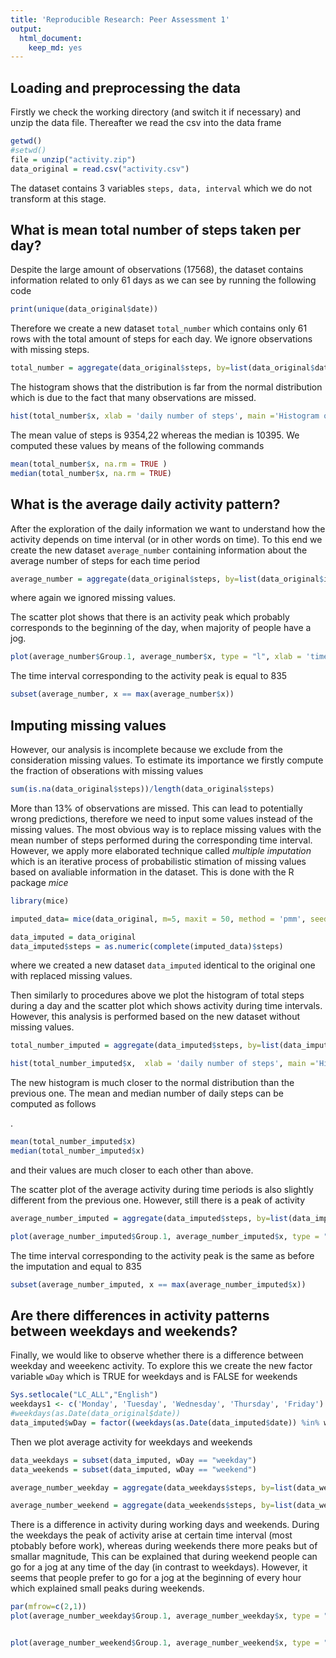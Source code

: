---
title: 'Reproducible Research: Peer Assessment 1'
output:
  html_document:
    keep_md: yes
---


## Loading and preprocessing the data
Firstly we check the working directory (and switch it if necessary) and unzip the data file. Thereafter we read the csv into the data frame 

```{r, echo = TRUE}
getwd()
#setwd()
file = unzip("activity.zip")
data_original = read.csv("activity.csv")
```


The dataset contains 3 variables <code>steps, data, interval</code> which we do not transform at this stage.


## What is mean total number of steps taken per day?
Despite the large  amount of observations (17568), the dataset contains information related to only 61 days as we can see by running the following code

```{r echo = TRUE}
print(unique(data_original$date))
```

Therefore we create a new dataset <code>total_number</code> which contains only 61 rows with the total amount of steps for each day. We ignore observations with missing steps.
```{r, echo = TRUE}
total_number = aggregate(data_original$steps, by=list(data_original$date), FUN = sum, na.rm = TRUE)
```

The histogram shows that the distribution is far from the normal distribution which is due to the fact that many observations are missed.


```{r "hist1", echo = TRUE, fig.path= 'figure/'}
hist(total_number$x, xlab = 'daily number of steps', main ='Histogram of daily number of steps')
```


The mean value of steps is 9354,22 whereas the median is 10395. We computed these values by means of the following commands


```{r, echo = TRUE}
mean(total_number$x, na.rm = TRUE )
median(total_number$x, na.rm = TRUE)
```


## What is the average daily activity pattern?

After the exploration of the daily information we want to understand how the activity depends on time interval (or in other words on time). To this end we create the new dataset <code>average_number</code> containing information about the average number of steps for each time period

```{r, echo = TRUE}
average_number = aggregate(data_original$steps, by=list(data_original$interval), FUN = mean, na.rm = TRUE)
```


where again we ignored missing values. 

The scatter plot shows that there is an activity peak which probably corresponds to the beginning of the day, when majority of people have a jog. 

```{r "ts1", echo = TRUE, fig.path= 'figure/'}
plot(average_number$Group.1, average_number$x, type = "l", xlab = 'time interval', ylab = 'average number of steps')
```

The time interval corresponding to the activity peak is equal to 835
```{r, echo = TRUE}
subset(average_number, x == max(average_number$x)) 
```


## Imputing missing values
However, our analysis is incomplete because we exclude from the consideration missing values. To estimate its importance we firstly compute the fraction of obserations with missing values 


```{r, echo = TRUE}
sum(is.na(data_original$steps))/length(data_original$steps)
```
More than 13% of observations are missed. This can lead to potentially wrong predictions, therefore we need to input some values instead of the missing values. The most obvious way is to replace missing values with the mean number of steps performed during the corresponding time interval. However, we apply more elaborated technique called *multiple imputation* which is an iterative process of probabilistic stimation of missing values based on avaliable information in the dataset. This is done with the R package *mice*


```{r, echo = TRUE, cache = TRUE}
library(mice)

imputed_data= mice(data_original, m=5, maxit = 50, method = 'pmm', seed = 500)

data_imputed = data_original
data_imputed$steps = as.numeric(complete(imputed_data)$steps)
```
where we created a new dataset <code>data_imputed</code> identical to the original one with replaced missing values. 

Then similarly to procedures above we plot the histogram of total steps during a day and the scatter plot which shows activity during time intervals. However, this analysis is performed based on the new dataset without missing values. 


```{r "hist2", echo = TRUE, fig.path= 'figure/'}
total_number_imputed = aggregate(data_imputed$steps, by=list(data_imputed$date), FUN = sum, na.rm = TRUE)

hist(total_number_imputed$x,  xlab = 'daily number of steps', main ='Histogram of daily number of steps')
```

The new histogram is much closer to the normal distribution than the previous one. The mean and median number of daily steps can be computed as follows

.
```{r, echo = TRUE}
mean(total_number_imputed$x)
median(total_number_imputed$x)
```

and their values are much closer to each other than above.

The scatter plot of the average activity during time periods is also slightly different from the previous one. However, still there is a peak of activity 

```{r "ts2", echo = TRUE, fig.path= 'figure/'}
average_number_imputed = aggregate(data_imputed$steps, by=list(data_imputed$interval), FUN = mean)

plot(average_number_imputed$Group.1, average_number_imputed$x, type = "l", xlab = 'time interval', ylab = 'average number of steps')
```


The time interval corresponding to the activity peak is the same as before the imputation and equal to 835
```{r, echo = TRUE}
subset(average_number_imputed, x == max(average_number_imputed$x)) 
```


## Are there differences in activity patterns between weekdays and weekends?

Finally, we would like to observe whether there is a difference between weekday and weeekenc activity. To explore this we create the new factor variable <code>wDay</code> which is TRUE for weekdays and is FALSE for weekends 


```{r, echo = TRUE}
Sys.setlocale("LC_ALL","English")
weekdays1 <- c('Monday', 'Tuesday', 'Wednesday', 'Thursday', 'Friday')
#weekdays(as.Date(data_original$date))
data_imputed$wDay = factor((weekdays(as.Date(data_imputed$date)) %in% weekdays1), levels=c(FALSE, TRUE), labels=c('weekend', 'weekday')) 
```
      
      


Then we plot average activity for weekdays and weekends

```{r, echo = TRUE}
data_weekdays = subset(data_imputed, wDay == "weekday")
data_weekends = subset(data_imputed, wDay == "weekend")

average_number_weekday = aggregate(data_weekdays$steps, by=list(data_weekdays$interval), FUN = mean, na.rm = TRUE)

average_number_weekend = aggregate(data_weekends$steps, by=list(data_weekends$interval), FUN = mean, na.rm = TRUE)
```



There is a difference in activity during working days and weekends. During the weekdays the peak of activity arise at certain time interval (most ptobably before work), whereas during weekends there more peaks but of smallar magnitude, This can be explained that during weekend people can go for a jog at any time of the day (in contrast to weekdays). However, it seems that people prefer to go for a jog at the beginning of every hour which explained small peaks during weekends.


```{r "panel plot", echo = TRUE, fig.path= 'figure/'}
par(mfrow=c(2,1))
plot(average_number_weekday$Group.1, average_number_weekday$x, type = "l", xlab = 'time interval', ylab = 'average number of steps',  main =  'average number os steps during weekdays')


plot(average_number_weekend$Group.1, average_number_weekend$x, type = "l",  xlab = 'time interval', ylab = 'average number of steps', main =  'average number os steps during weekends')
```








         

